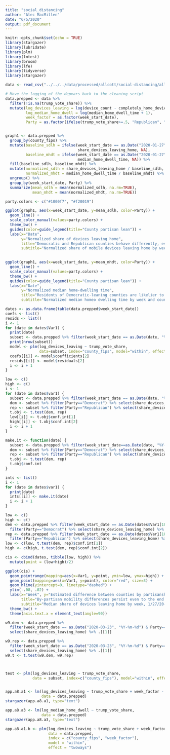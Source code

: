 ```yaml
---
title: "social_distancing"
author: "Alec MacMillen"
date: "6/5/2020"
output: pdf_document
---
```


```r
knitr::opts_chunk$set(echo = TRUE)
library(stargazer)
library(lubridate)
library(plm)
library(lmtest)
library(broom)
library(lfe)
library(tidyverse)
library(stargazer)
```

```r
data <- read_csv("../../../data/processed/allcott/social-distancing/allcott_repl_social_distancing.csv.gz")
```

```r
# Move the logging of the depvars back to the cleaning script
data.prepped <- data %>% 
  filter(!is.na(trump_vote_share)) %>% 
  mutate(log_devices_leaving = log(device_count - completely_home_device_count + 1),
         log_median_home_dwell = log(median_home_dwell_time + 1),
         week_factor = as.factor(week_start_date),
         Party = as.factor(ifelse(trump_vote_share>=.5, "Republican", "Democrat")))


graph1 <- data.prepped %>% 
  group_by(county_fips) %>% 
  mutate(baseline_sdlh = ifelse(week_start_date == as.Date("2020-01-27", "%Y-%m-%d"), 
                                share_devices_leaving_home, NA),
         baseline_mhdt = ifelse(week_start_date == as.Date("2020-01-27", "%Y-%m-%d"),
                                median_home_dwell_time, NA)) %>% 
  fill(baseline_sdlh, baseline_mhdt) %>% 
  mutate(normalized_sdlh = share_devices_leaving_home / baseline_sdlh,
         normalized_mhdt = median_home_dwell_time / baseline_mhdt) %>% 
  ungroup() %>% 
  group_by(week_start_date, Party) %>% 
  summarize(mean_sdlh = mean(normalized_sdlh, na.rm=TRUE),
            mean_mhdt = mean(normalized_mhdt, na.rm=TRUE))

party.colors <- c("#1000f7", "#f20019")

ggplot(graph1, aes(x=week_start_date, y=mean_sdlh, color=Party)) +
  geom_line() +
  scale_color_manual(values=party.colors) +
  theme_bw() +
  guides(color=guide_legend(title="County partisan lean")) +
  labs(x="Date",
       y="Normalized share of devices leaving home",
       title="Democratic and Republican counties behave differently, even to the end of May",
       subtitle="Normalized share of mobile devices leaving home by week and county partisan lean")
  
```

```r
ggplot(graph1, aes(x=week_start_date, y=mean_mhdt, color=Party)) +
  geom_line() +
  scale_color_manual(values=party.colors) +
  theme_bw() +
  guides(color=guide_legend(title="County partisan lean")) +
  labs(x="Date",
       y="Normalized median home-dwelling time",
       title="Residents of Democratic-leaning counties are likelier to spend more time at home",
       subtitle="Normalized median homeo dwelling time by week and county partisan lean")
```


```r
dates <- as.data.frame(table(data.prepped$week_start_date))
coefs <- list()
resids <- list()
i <- 1
for (date in dates$Var1) {
  print(date)
  subset <- data.prepped %>% filter(week_start_date == as.Date(date, "%Y-%m-%d"))
  print(nrow(subset))
  model <- plm(log_devices_leaving ~ trump_vote_share, 
               data=subset, index="county_fips", model="within", effect="twoways")
  coefs[[i]] <- model$coefficients[2]
  resids[[i]] <- model$residuals[2]
  i <- i + 1
}

low <- c()
high <- c()
i <- 1
for (date in dates$var1) {
  subset <- data.prepped %>% filter(week_start_date == as.Date(date, "%Y-%m-%d"))
  dem <- subset %>% filter(Party=="Democrat") %>% select(share_devices_leaving_home) %>% .[[1]]
  rep <- subset %>% filter(Party=="Republican") %>% select(share_devices_leaving_home) %>% .[[1]]
  t.obj <- t.test(dem, rep)
  low[[i]] <- t.obj$conf.int[1]
  high[[i]] <- t.obj$conf.int[2]
  i <- i + 1
}

make.it <- function(date) {
  subset <- data.prepped %>% filter(week_start_date==as.Date(date, "%Y-%m-%d"))
  dem <- subset %>% filter(Party=="Democrat") %>% select(share_devices_leaving_home) %>% .[[1]]
  rep <- subset %>% filter(Party=="Republican") %>% select(share_devices_leaving_home) %>% .[[1]]
  t.obj <- t.test(dem, rep)
  t.obj$conf.int
}

ints <- list()
i <- 1
for (date in dates$var1) {
  print(date)
  ints[[i]] <- make.it(date)
  i <- i + 1
}

low <- c()
high <- c()
dem <- data.prepped %>% filter(week_start_date == as.Date(dates$Var1[18], "%Y-%m-%d")) %>% 
  filter(Party=="Democrat") %>% select(share_devices_leaving_home) %>% .[[1]]
rep <- data.prepped %>% filter(week_start_date == as.Date(dates$Var1[18], "%Y-%m-%d")) %>% 
  filter(Party=="Republican") %>% select(share_devices_leaving_home) %>% .[[1]]
low <- c(low, t.test(dem, rep)$conf.int[1])
high <- c(high, t.test(dem, rep)$conf.int[2])

cis <- cbind(dates, tibble(low, high)) %>% 
  mutate(point = (low+high)/2)

ggplot(cis) +
  geom_pointrange(mapping=aes(x=Var1, y=point, ymin=low, ymax=high)) +
  geom_point(mapping=aes(x=Var1, y=point), color="red", size=3) +
  geom_hline(yintercept=0, linetype="dashed") +
  ylim(-.08, .02) +
  labs(x="Week", y="Estimated difference between counties by partisanship",
       title="By-partisan mobility differences persist even to the end of May",
       subtitle="Median share of devices leaving home by week, 1/27/20-5/25/20") +
  theme_bw() +
  theme(axis.text.x = element_text(angle=90))
```

```r
w9.dem <- data.prepped %>% 
  filter(week_start_date == as.Date("2020-03-23", "%Y-%m-%d") & Party=="Democrat") %>% 
  select(share_devices_leaving_home) %>% .[[1]]

w9.rep <- data.prepped %>% 
  filter(week_start_date == as.Date("2020-03-23", "%Y-%m-%d") & Party=="Republican") %>% 
  select(share_devices_leaving_home) %>% .[[1]]
w9.t <- t.test(w9.dem, w9.rep)



test <- plm(log_devices_leaving ~ trump_vote_share,
            data = subset, index=c("county_fips"), model="within", effect="twoways")


app.a8.a1 <- lm(log_devices_leaving ~ trump_vote_share + week_factor - 1, 
                data = data.prepped)
stargazer(app.a8.a1, type="text")

app.a8.a3 <- lm(log_median_home_dwell ~ trump_vote_share, 
                data = data.prepped)
stargazer(app.a8.a3, type="text")

app.a8.a1.b <- plm(log_devices_leaving ~ trump_vote_share + week_factor - 1,
                   data = data.prepped,
                   index = c("county_fips", "week_factor"),
                   model = "within",
                   effect = "twoways")
```